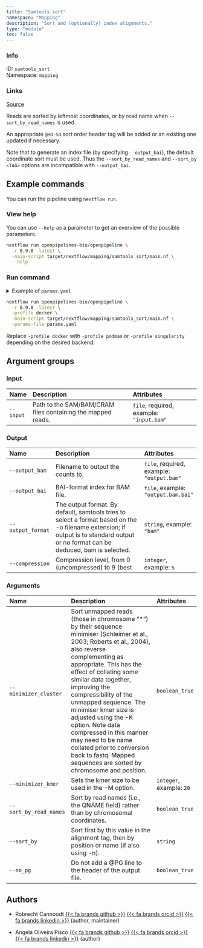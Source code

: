 ```yaml
---
title: "Samtools sort"
namespace: "Mapping"
description: "Sort and (optionally) index alignments."
type: "module"
toc: false
---
```


::: {.column-margin}

### Info

ID: `samtools_sort`  
Namespace: `mapping`

### Links
[Source](https://github.com/openpipelines-bio/openpipeline/blob/0.9.0/./src/mapping/samtools_sort){.btn-action .btn-sm .btn-info .btn role="button"}

:::

Reads are sorted by leftmost coordinates, or by read name when `--sort_by_read_names` is used.

An appropriate `@HD-SO` sort order header tag will be added or an existing one updated if necessary.

Note that to generate an index file (by specifying `--output_bai`), the default coordinate sort must be used.
Thus the `--sort_by_read_names` and `--sort_by <TAG>` options are incompatible with `--output_bai`. 


## Example commands

You can run the pipeline using `nextflow run`.

### View help

You can use `--help` as a parameter to get an overview of the possible parameters.

```bash
nextflow run openpipelines-bio/openpipeline \
  -r 0.9.0 -latest \
  -main-script target/nextflow/mapping/samtools_sort/main.nf \
  --help
```

### Run command

<details>
<summary>Example of `params.yaml`</summary>
```yaml
# Arguments
minimizer_cluster: false
# minimizer_kmer: 20
sort_by_read_names: false
# sort_by: "foo"
no_pg: false

# Input
input: # please fill in - example: "input.bam"

# Output
# output_bam: "$id.$key.output_bam.bam"
# output_bai: "$id.$key.output_bai.bai"
# output_format: "bam"
# compression: 5

# Nextflow input-output arguments
publish_dir: # please fill in - example: "output/"
# param_list: "my_params.yaml"
```
</details>

```bash
nextflow run openpipelines-bio/openpipeline \
  -r 0.9.0 -latest \
  -profile docker \
  -main-script target/nextflow/mapping/samtools_sort/main.nf \
  -params-file params.yaml
```

:::{.callout-note}
Replace `-profile docker` with `-profile podman` or `-profile singularity` depending on the desired backend.
:::

## Argument groups

### Input

|Name      |Description                                                 |Attributes                               |
|:---------|:-----------------------------------------------------------|:----------------------------------------|
|`--input` |Path to the SAM/BAM/CRAM files containing the mapped reads. |`file`, required, example: `"input.bam"` |


### Output

|Name              |Description                                                                                                                                                                        |Attributes                                |
|:-----------------|:----------------------------------------------------------------------------------------------------------------------------------------------------------------------------------|:-----------------------------------------|
|`--output_bam`    |Filename to output the counts to.                                                                                                                                                  |`file`, required, example: `"output.bam"` |
|`--output_bai`    |BAI-format index for BAM file.                                                                                                                                                     |`file`, example: `"output.bam.bai"`       |
|`--output_format` |The output format. By default, samtools tries to select a format based on the -o filename extension; if output is to standard output or no format can be deduced, bam is selected. |`string`, example: `"bam"`                |
|`--compression`   |Compression level, from 0 (uncompressed) to 9 (best                                                                                                                                |`integer`, example: `5`                   |


### Arguments

|Name                   |Description                                                                                                                                                                                                                                                                                                                                                                                                                                                                                                        |Attributes               |
|:----------------------|:------------------------------------------------------------------------------------------------------------------------------------------------------------------------------------------------------------------------------------------------------------------------------------------------------------------------------------------------------------------------------------------------------------------------------------------------------------------------------------------------------------------|:------------------------|
|`--minimizer_cluster`  |Sort unmapped reads (those in chromosome "*") by their sequence minimiser (Schleimer et al., 2003; Roberts et al., 2004),  also reverse complementing as appropriate. This has the effect of collating some similar data together, improving the  compressibility of the unmapped sequence. The minimiser kmer size is adjusted using the -K option. Note data compressed  in this manner may need to be name collated prior to conversion back to fastq.  Mapped sequences are sorted by chromosome and position. |`boolean_true`           |
|`--minimizer_kmer`     |Sets the kmer size to be used in the -M option.                                                                                                                                                                                                                                                                                                                                                                                                                                                                    |`integer`, example: `20` |
|`--sort_by_read_names` |Sort by read names (i.e., the QNAME field) rather than by chromosomal coordinates.                                                                                                                                                                                                                                                                                                                                                                                                                                 |`boolean_true`           |
|`--sort_by`            |Sort first by this value in the alignment tag, then by position or name (if also using -n).                                                                                                                                                                                                                                                                                                                                                                                                                        |`string`                 |
|`--no_pg`              |Do not add a @PG line to the header of the output file.                                                                                                                                                                                                                                                                                                                                                                                                                                                            |`boolean_true`           |

## Authors


  * Robrecht Cannoodt [{{< fa brands github >}}](https://github.com/rcannood) [{{< fa brands orcid >}}](https://orcid.org/0000-0003-3641-729X) [{{< fa brands linkedin >}}](https://linkedin.com/in/robrechtcannoodt) (author, maintainer)

  * Angela Oliveira Pisco [{{< fa brands github >}}](https://github.com/aopisco) [{{< fa brands orcid >}}](https://orcid.org/0000-0003-0142-2355) [{{< fa brands linkedin >}}](https://linkedin.com/in/aopisco) (author)
